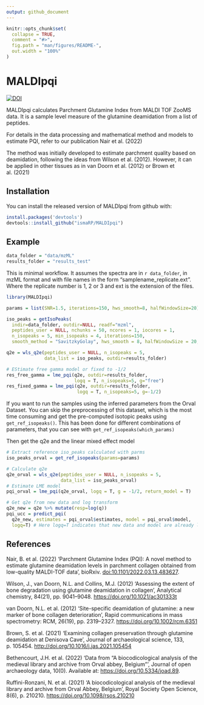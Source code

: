 ```yaml
---
output: github_document
---
```


<!-- README.md is generated from README.Rmd. Please edit that file -->

```r
knitr::opts_chunk$set(
  collapse = TRUE,
  comment = "#>",
  fig.path = "man/figures/README-",
  out.width = "100%"
)
```

# MALDIpqi

<!-- badges: start -->
[![DOI](https://zenodo.org/badge/436219305.svg)](https://zenodo.org/badge/latestdoi/436219305)
<!-- badges: end -->

MALDIpqi calculates Parchment Glutamine Index from MALDI TOF ZooMS data.
It is a sample level measure of the glutamine deamidation from a list of peptides.

For details in the data processing and mathematical method and models to estimate PQI, refer to our publication Nair et al. (2022)

The method was initially developed to estimate parchment quality based on deamidation, following the ideas from Wilson et al. (2012). However, it can be applied in other tissues as in van Doorn et al. (2012) or Brown et al. (2021)

## Installation

You can install the released version of MALDIpqi from github with:

``` r
install.packages('devtools')
devtools::install_github("ismaRP/MALDIpqi")
```

## Example

```r
data_folder = "data/mzML"
results_folder = "results_test"
```


This is minimal workflow. It assumes the spectra are in `r data_folder`,
in mzML format and with file names in the form "samplename_replicate.ext". Where the replicate number is 1, 2 or 3 and ext is the extension of the files.

```r
library(MALDIpqi)

params = list(SNR=1.5, iterations=150, hws_smooth=8, halfWindowSize=20)

iso_peaks = getIsoPeaks(
  indir=data_folder, outdir=NULL, readf="mzml",
  peptides_user = NULL, nchunks = 50, ncores = 1, iocores = 1,
  n_isopeaks = 5, min_isopeaks = 4, iterations=150,
  smooth_method = "SavitzkyGolay", hws_smooth = 8, halfWindowSize = 20, SNR = 1.5)

q2e = wls_q2e(peptides_user = NULL, n_isopeaks = 5,
              data_list = iso_peaks, outdir=results_folder)

# EStimate free gamma model or fixed to -1/2
res_free_gamma = lme_pqi(q2e, outdir=results_folder,
                         logq = T, n_isopeaks=5, g="free")
res_fixed_gamma = lme_pqi(q2e, outdir=results_folder,
                          logq = T, n_isopeaks=5, g=-1/2)

```

If you want to run the samples using the inferred parameters from the Orval Dataset.
You can skip the preprocessing of this dataset, which is the most time consuming and
get the pre-computed isotopic peaks using ```get_ref_isopeaks()```.
This has been done for different combinations of parameters, that you can see with
```get_ref_isopeaks(which_params)```

Then get the q2e and the linear mixed effect model

```r
# Extract reference iso_peaks calculated with parms
iso_peaks_orval = get_ref_isopeaks(params=params)

# Calculate q2e
q2e_orval = wls_q2e(peptides_user = NULL, n_isopeaks = 5,
                    data_list = iso_peaks_orval)
# Estimate LME model
pqi_orval = lme_pqi(q2e_orval, logq = T, g = -1/2, return_model = T)

# Get q2e from new data and log transform
q2e_new = q2e %>% mutate(resp=log(q))
pqi_ucc = predict_pqi(
  q2e_new, estimates = pqi_orval$estimates, model = pqi_orval$model,
  logq=T) # Here logq=T indicates that new data and model are already log transformed

```


## References
Nair, B. et al. (2022) ‘Parchment Glutamine Index (PQI): A novel method to estimate glutamine deamidation levels in parchment collagen obtained from low-quality MALDI-TOF data’, bioRxiv. [doi:10.1101/2022.03.13.483627](doi:10.1101/2022.03.13.483627).

Wilson, J., van Doorn, N.L. and Collins, M.J. (2012) ‘Assessing the extent of bone degradation using glutamine deamidation in collagen’, Analytical chemistry, 84(21), pp. 9041–9048. [https://doi.org/10.1021/ac301333t](https://doi.org/10.1021/ac301333t)

van Doorn, N.L. et al. (2012) ‘Site-specific deamidation of glutamine: a new marker of bone collagen deterioration’, Rapid communications in mass spectrometry: RCM, 26(19), pp. 2319–2327. [https://doi.org/10.1002/rcm.6351](https://doi.org/10.1002/rcm.6351)

Brown, S. et al. (2021) ‘Examining collagen preservation through glutamine deamidation at Denisova Cave’, Journal of archaeological science, 133, p. 105454. [http://doi.org/10.1016/j.jas.2021.105454](http://doi.org/10.1016/j.jas.2021.105454)

Bethencourt, J.H. et al. (2022) ‘Data from “A biocodicological analysis of the medieval library and archive from Orval abbey, Belgium”’, Journal of open archaeology data, 10(0). Available at: [https://doi.org/10.5334/joad.89](https://doi.org/10.5334/joad.89).

Ruffini-Ronzani, N. et al. (2021) ‘A biocodicological analysis of the medieval library and archive from Orval Abbey, Belgium’, Royal Society Open Science, 8(6), p. 210210. [https://doi.org/10.1098/rsos.210210](https://doi.org/10.1098/rsos.210210)
